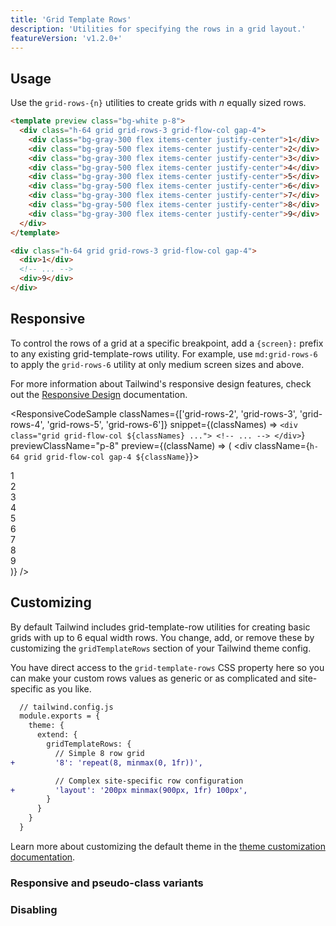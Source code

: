 ```yaml
---
title: 'Grid Template Rows'
description: 'Utilities for specifying the rows in a grid layout.'
featureVersion: 'v1.2.0+'
---
```




## Usage

Use the `grid-rows-{n}` utilities to create grids with _n_ equally sized rows.

```html
<template preview class="bg-white p-8">
  <div class="h-64 grid grid-rows-3 grid-flow-col gap-4">
    <div class="bg-gray-300 flex items-center justify-center">1</div>
    <div class="bg-gray-500 flex items-center justify-center">2</div>
    <div class="bg-gray-300 flex items-center justify-center">3</div>
    <div class="bg-gray-500 flex items-center justify-center">4</div>
    <div class="bg-gray-300 flex items-center justify-center">5</div>
    <div class="bg-gray-500 flex items-center justify-center">6</div>
    <div class="bg-gray-300 flex items-center justify-center">7</div>
    <div class="bg-gray-500 flex items-center justify-center">8</div>
    <div class="bg-gray-300 flex items-center justify-center">9</div>
  </div>
</template>

<div class="h-64 grid grid-rows-3 grid-flow-col gap-4">
  <div>1</div>
  <!-- ... -->
  <div>9</div>
</div>
```

## Responsive

To control the rows of a grid at a specific breakpoint, add a `{screen}:` prefix to any existing grid-template-rows utility. For example, use `md:grid-rows-6` to apply the `grid-rows-6` utility at only medium screen sizes and above.

For more information about Tailwind's responsive design features, check out the [Responsive Design](/docs/responsive-design) documentation.

<ResponsiveCodeSample
  classNames={['grid-rows-2', 'grid-rows-3', 'grid-rows-4', 'grid-rows-5', 'grid-rows-6']}
  snippet={(classNames) => `
    <div class="grid grid-flow-col ${classNames} ...">
      <!-- ... -->
    </div>
  `}
  previewClassName="p-8"
  preview={(className) => (
    <div className={`h-64 grid grid-flow-col gap-4 ${className}`}>
      <div className="bg-gray-300 flex items-center justify-center">1</div>
      <div className="bg-gray-500 flex items-center justify-center">2</div>
      <div className="bg-gray-300 flex items-center justify-center">3</div>
      <div className="bg-gray-500 flex items-center justify-center">4</div>
      <div className="bg-gray-300 flex items-center justify-center">5</div>
      <div className="bg-gray-500 flex items-center justify-center">6</div>
      <div className="bg-gray-300 flex items-center justify-center">7</div>
      <div className="bg-gray-500 flex items-center justify-center">8</div>
      <div className="bg-gray-300 flex items-center justify-center">9</div>
    </div>
  )}
/>

## Customizing

By default Tailwind includes grid-template-row utilities for creating basic grids with up to 6 equal width rows. You change, add, or remove these by customizing the `gridTemplateRows` section of your Tailwind theme config.

You have direct access to the `grid-template-rows` CSS property here so you can make your custom rows values as generic or as complicated and site-specific as you like.

```diff
  // tailwind.config.js
  module.exports = {
    theme: {
      extend: {
        gridTemplateRows: {
          // Simple 8 row grid
+         '8': 'repeat(8, minmax(0, 1fr))',

          // Complex site-specific row configuration
+         'layout': '200px minmax(900px, 1fr) 100px',
        }
      }
    }
  }
```

Learn more about customizing the default theme in the [theme customization documentation](/docs/theme#customizing-the-default-theme).

### Responsive and pseudo-class variants

<Variants plugin="gridTemplateRows" name="grid-template-rows" />

### Disabling

<Disabling plugin="gridTemplateRows" name="grid-template-rows" />
